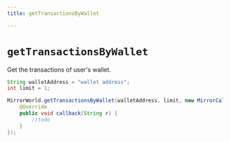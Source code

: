 ```yaml
---
title: getTransactionsByWallet

---
```


# `getTransactionsByWallet`
Get the transactions of user's wallet.

```java
String walletAddress = "wallet address";
int limit = 1;

MirrorWorld.getTransactionsByWallet(walletAddress, limit, new MirrorCallback() {
    @Override
    public void callback(String r) {
        //todo
    }
});
```
